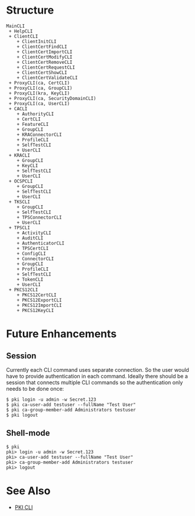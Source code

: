 = Structure =

<pre>
MainCLI
 + HelpCLI
 + ClientCLI
    + ClientInitCLI
    + ClientCertFindCLI
    + ClientCertImportCLI
    + ClientCertModifyCLI
    + ClientCertRemoveCLI
    + ClientCertRequestCLI
    + ClientCertShowCLI
    + ClientCertValidateCLI
 + ProxyCLI(ca, CertCLI)
 + ProxyCLI(ca, GroupCLI)
 + ProxyCLI(kra, KeyCLI)
 + ProxyCLI(ca, SecurityDomainCLI)
 + ProxyCLI(ca, UserCLI)
 + CACLI
    + AuthorityCLI
    + CertCLI
    + FeatureCLI
    + GroupCLI
    + KRAConnectorCLI
    + ProfileCLI
    + SelfTestCLI
    + UserCLI
 + KRACLI
    + GroupCLI
    + KeyCLI
    + SelfTestCLI
    + UserCLI
 + OCSPCLI
    + GroupCLI
    + SelfTestCLI
    + UserCLI
 + TKSCLI
    + GroupCLI
    + SelfTestCLI
    + TPSConnectorCLI
    + UserCLI
 + TPSCLI
    + ActivityCLI
    + AuditCLI
    + AuthenticatorCLI
    + TPSCertCLI
    + ConfigCLI
    + ConnectorCLI
    + GroupCLI
    + ProfileCLI
    + SelfTestCLI
    + TokenCLI
    + UserCLI
 + PKCS12CLI
    + PKCS12CertCLI
    + PKCS12ExportCLI
    + PKCS12ImportCLI
    + PKCS12KeyCLI
</pre>

= Future Enhancements =

== Session ==

Currently each CLI command uses separate connection. So the user would have to provide authentication in each command. Ideally there should be a session that connects multiple CLI commands so the authentication only needs to be done once:

<pre>
$ pki login -u admin -w Secret.123
$ pki ca-user-add testuser --fullName "Test User"
$ pki ca-group-member-add Administrators testuser
$ pki logout
</pre>

== Shell-mode ==

<pre>
$ pki
pki> login -u admin -w Secret.123
pki> ca-user-add testuser --fullName "Test User"
pki> ca-group-member-add Administrators testuser
pki> logout
</pre>

= See Also =

* [https://github.com/dogtagpki/pki/wiki/PKI-CLI PKI CLI]